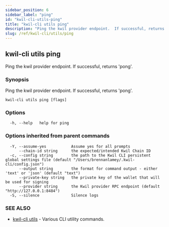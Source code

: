 ```yaml
---
sidebar_position: 6
sidebar_label: "ping"
id: "kwil-cli-utils-ping"
title: "kwil-cli utils ping"
description: "Ping the kwil provider endpoint.  If successful, returns 'pong'."
slug: /ref/kwil-cli/utils/ping
---
```


## kwil-cli utils ping

Ping the kwil provider endpoint.  If successful, returns 'pong'.

### Synopsis

Ping the kwil provider endpoint.  If successful, returns 'pong'.

```
kwil-cli utils ping [flags]
```

### Options

```
  -h, --help   help for ping
```

### Options inherited from parent commands

```
  -Y, --assume-yes           Assume yes for all prompts
      --chain-id string      the expected/intended Kwil Chain ID
  -c, --config string        the path to the Kwil CLI persistent global settings file (default "/Users/brennanlamey/.kwil-cli/config.json")
      --output string        the format for command output - either 'text' or 'json' (default "text")
      --private-key string   the private key of the wallet that will be used for signing
      --provider string      the Kwil provider RPC endpoint (default "http://127.0.0.1:8484")
  -S, --silence              Silence logs
```

### SEE ALSO

* [kwil-cli utils](/docs/ref/kwil-cli/utils)	 - Various CLI utility commands.

